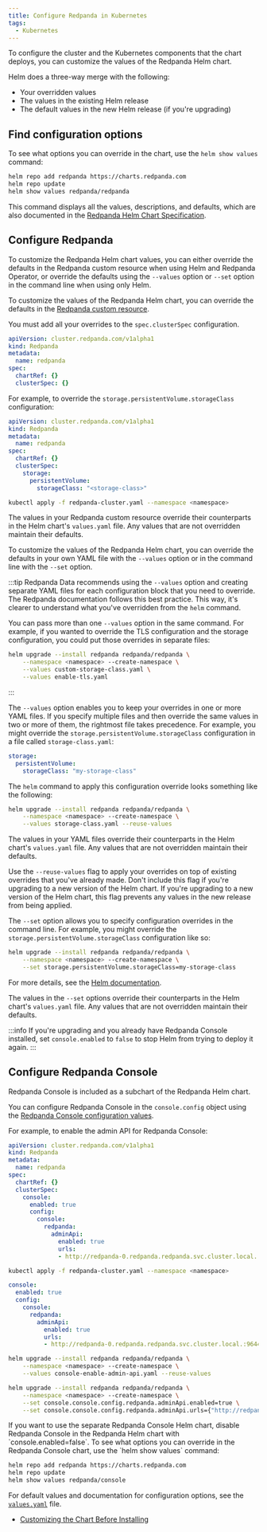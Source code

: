 ```yaml
---
title: Configure Redpanda in Kubernetes
tags:
  - Kubernetes
---
```


<head>
    <meta name="title" content="Configure Redpanda in Kubernetes | Redpanda Docs"/>
    <meta name="description" content="To configure the cluster and the Kubernetes components that the chart deploys, you can customize the values of the Redpanda Helm chart."/>
    <link rel="canonical" href="https://docs.redpanda.com/docs/manage/kubernetes/configure-helm-chart/" />
</head>


To configure the cluster and the Kubernetes components that the chart deploys, you can customize the values of the Redpanda Helm chart.

Helm does a three-way merge with the following:

- Your overridden values
- The values in the existing Helm release
- The default values in the new Helm release (if you're upgrading)

## Find configuration options

To see what options you can override in the chart, use the `helm show values` command:

```bash
helm repo add redpanda https://charts.redpanda.com
helm repo update
helm show values redpanda/redpanda
```

This command displays all the values, descriptions, and defaults, which are also documented in the [Redpanda Helm Chart Specification](../../../reference/redpanda-helm-spec).

## Configure Redpanda

To customize the Redpanda Helm chart values, you can either override the defaults in the Redpanda custom resource when using Helm and Redpanda Operator, or override the defaults using the `--values` option or `--set` option in the command line when using only Helm.

<Tabs groupId="kubernetes-tool">
<TabItem value="operator" label="Helm + Operator">

To customize the values of the Redpanda Helm chart, you can override the defaults in the [Redpanda custom resource](../../../reference/crd#redpanda).

You must add all your overrides to the `spec.clusterSpec` configuration.

```yaml
apiVersion: cluster.redpanda.com/v1alpha1
kind: Redpanda
metadata:
  name: redpanda
spec:
  chartRef: {}
  clusterSpec: {}
```

For example, to override the `storage.persistentVolume.storageClass` configuration:

```yaml title="redpanda-cluster.yaml"
apiVersion: cluster.redpanda.com/v1alpha1
kind: Redpanda
metadata:
  name: redpanda
spec:
  chartRef: {}
  clusterSpec:
    storage:
      persistentVolume:
        storageClass: "<storage-class>"
```

```bash
kubectl apply -f redpanda-cluster.yaml --namespace <namespace>
```

The values in your Redpanda custom resource override their counterparts in the Helm chart's `values.yaml` file. Any values that are not overridden maintain their defaults.

</TabItem>
<TabItem value="helm" label="Helm">

To customize the values of the Redpanda Helm chart, you can override the defaults in your own YAML file with the `--values` option or in the command line with the `--set` option.

:::tip
Redpanda Data recommends using the `--values` option and creating separate YAML files for each configuration block that you need to override. The Redpanda documentation follows this best practice.
This way, it's clearer to understand what you've overridden from the `helm` command.

You can pass more than one `--values` option in the same command. For example, if you wanted to override the TLS configuration and the storage configuration, you could put those overrides in separate files:

```bash
helm upgrade --install redpanda redpanda/redpanda \
    --namespace <namespace> --create-namespace \
    --values custom-storage-class.yaml \
    --values enable-tls.yaml
```
:::

<Tabs>
<TabItem value="values" label="--values" default>

The `--values` option enables you to keep your overrides in one or more YAML files.
If you specify multiple files and then override the same values in two or more of them, the rightmost file takes precedence.
For example, you might override the `storage.persistentVolume.storageClass` configuration in a file called `storage-class.yaml`:

```yaml title="storage-class.yaml"
storage:
  persistentVolume:
    storageClass: "my-storage-class"
```

The `helm` command to apply this configuration override looks something like the following:

```bash
helm upgrade --install redpanda redpanda/redpanda \
    --namespace <namespace> --create-namespace \
    --values storage-class.yaml --reuse-values
```

The values in your YAML files override their counterparts in the Helm chart's `values.yaml` file. Any values that are not overridden maintain their defaults.

Use the `--reuse-values` flag to apply your overrides on top of existing overrides that you've already made. Don't include this flag if you're upgrading to a new version of the Helm chart. If you're upgrading to a new version of the Helm chart, this flag prevents any values in the new release from being applied.

</TabItem>
<TabItem value="set" label="--set" default>

The `--set` option allows you to specify configuration overrides in the command line.
For example, you might override the `storage.persistentVolume.storageClass` configuration like so:

```bash
helm upgrade --install redpanda redpanda/redpanda \
    --namespace <namespace> --create-namespace \
    --set storage.persistentVolume.storageClass=my-storage-class
```

For more details, see the [Helm documentation](https://helm.sh/docs/intro/using_helm/#customizing-the-chart-before-installing).

The values in the `--set` options override their counterparts in the Helm chart's `values.yaml` file. Any values that are not overridden maintain their defaults.

</TabItem>
</Tabs>
</TabItem>
</Tabs>

:::info
If you're upgrading and you already have Redpanda Console installed, set `console.enabled` to `false` to stop Helm from trying to deploy it again.
:::

## Configure Redpanda Console

Redpanda Console is included as a subchart of the Redpanda Helm chart.

You can configure Redpanda Console in the `console.config` object using the [Redpanda Console configuration values](../../../reference/console/config).

For example, to enable the admin API for Redpanda Console:

<Tabs groupId="kubernetes-tool">
<TabItem value="operator" label="Helm + Operator">

```yaml title="redpanda-cluster.yaml"
apiVersion: cluster.redpanda.com/v1alpha1
kind: Redpanda
metadata:
  name: redpanda
spec:
  chartRef: {}
  clusterSpec:
    console:
      enabled: true
      config:
        console:
          redpanda:
            adminApi:
              enabled: true
              urls:
              - http://redpanda-0.redpanda.redpanda.svc.cluster.local.:9644
```

```bash
kubectl apply -f redpanda-cluster.yaml --namespace <namespace>
```



</TabItem>
<TabItem value="helm" label="Helm">

<Tabs>
<TabItem value="values" label="--values" default>

```yaml title="console-enable-admin-api.yaml"
console:
  enabled: true
  config:
    console:
      redpanda:
        adminApi:
          enabled: true
          urls:
          - http://redpanda-0.redpanda.redpanda.svc.cluster.local.:9644
```

```bash
helm upgrade --install redpanda redpanda/redpanda \
    --namespace <namespace> --create-namespace \
    --values console-enable-admin-api.yaml --reuse-values
```

</TabItem>
<TabItem value="set" label="--set" default>

```bash
helm upgrade --install redpanda redpanda/redpanda \
    --namespace <namespace> --create-namespace \
    --set console.console.config.redpanda.adminApi.enabled=true \
    --set console.console.config.redpanda.adminApi.urls={"http://redpanda-0.redpanda.redpanda.svc.cluster.local.:9644"}
```

</TabItem>
</Tabs>
If you want to use the separate Redpanda Console Helm chart, disable Redpanda Console in the Redpanda Helm chart with `console.enabled=false`.
To see what options you can override in the Redpanda Console chart, use the `helm show values` command:

```bash
helm repo add redpanda https://charts.redpanda.com
helm repo update
helm show values redpanda/console
```

For default values and documentation for configuration options, see the [`values.yaml`](https://artifacthub.io/packages/helm/redpanda-data/console?modal=values) file.
</TabItem>
</Tabs>

<SuggestedReading/>

- [Customizing the Chart Before Installing](https://helm.sh/docs/intro/using_helm/#customizing-the-chart-before-installing)
